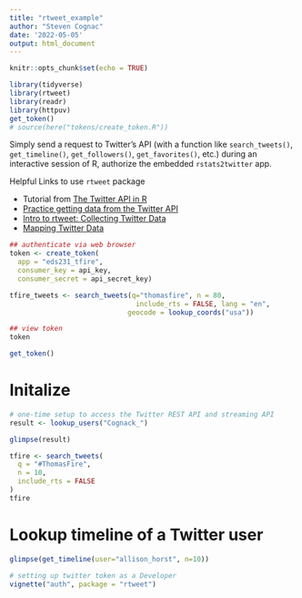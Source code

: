 ```yaml
---
title: "rtweet_example"
author: "Steven Cognac"
date: '2022-05-05'
output: html_document
---
```


```r
knitr::opts_chunk$set(echo = TRUE)

library(tidyverse)
library(rtweet)
library(readr)
library(httpuv)
get_token()
# source(here("tokens/create_token.R"))
```

Simply send a request to Twitter's API (with a function like `search_tweets()`, `get_timeline()`, `get_followers()`, `get_favorites()`, etc.) during an interactive session of R, authorize the embedded `rstats2twitter` app.

Helpful Links to use `rtweet` package

-   Tutorial from [The Twitter API in R](https://dgarcia-eu.github.io/SocialDataScience/2_SocialDynamics/027_rtweet/rtweet.html)
-   [Practice getting data from the Twitter API](https://cfss.uchicago.edu/notes/twitter-api-practice/)
-   [Intro to rtweet: Collecting Twitter Data](https://cran.r-project.org/web/packages/rtweet/vignettes/intro.html)
-   [Mapping Twitter Data](https://crd230.github.io/lab4b.html#Extracting_Tweet_Geographic_Coordinates)

```r
## authenticate via web browser
token <- create_token(
  app = "eds231_tfire",
  consumer_key = api_key,
  consumer_secret = api_secret_key)
```

```r
tfire_tweets <- search_tweets(q="thomasfire", n = 80,
                               include_rts = FALSE, lang = "en",
                             geocode = lookup_coords("usa"))
```

```r
## view token
token
```

```r
get_token()
```

# Initalize

```r
# one-time setup to access the Twitter REST API and streaming API
result <- lookup_users("Cognack_")
```

```r
glimpse(result)
```

```r
tfire <- search_tweets(
  q = "#ThomasFire",
  n = 10,
  include_rts = FALSE
)
tfire
```

# Lookup timeline of a Twitter user

```r
glimpse(get_timeline(user="allison_horst", n=10))

```

```r
# setting up twitter token as a Developer
vignette("auth", package = "rtweet")
```
